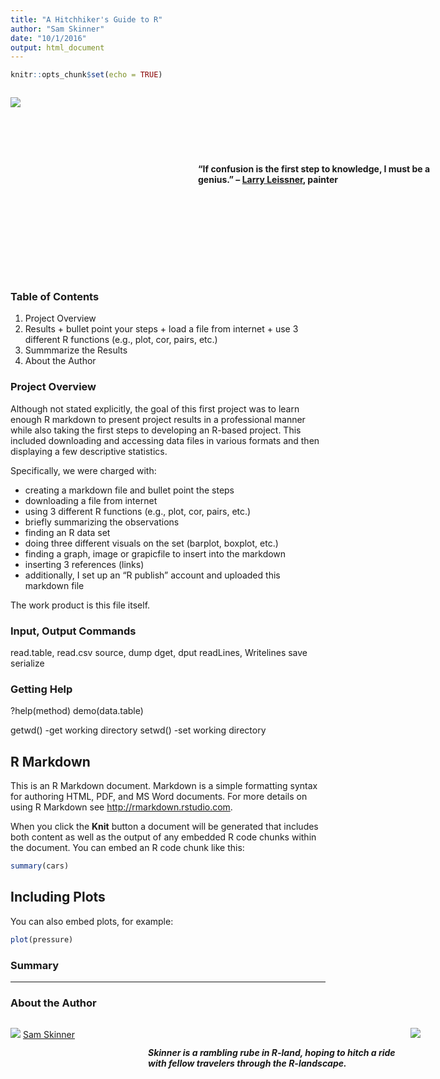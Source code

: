 ```yaml
---
title: "A Hitchhiker's Guide to R"
author: "Sam Skinner"
date: "10/1/2016"
output: html_document
---
```


```r
knitr::opts_chunk$set(echo = TRUE)
```
<div style="width:700px; height:300px">
<div style="float:left; width:200px; height=200px; title='A Leissner landscape, 2016.'">
  ![](leissner.jpg)
</div>
<div style="float: right; margin-top: 100px; width:400px; height=100px;">
  <h4>"If confusion is the first step to knowledge, I must be a genius." – [Larry Leissner](http://www.expressnews.com/entertainment/arts-culture/article/S-A-artist-gets-lost-in-abstract-landscapes-6421850.php#photo-8406700), painter</h4>
</div>
</div>
<p style="clear: both;">


### Table of Contents
  1. Project Overview
  2. Results
    + bullet point your steps
    + load a file from internet
    + use 3 different R functions (e.g., plot, cor, pairs, etc.)
  3. Summmarize the Results  
  4. About the Author
 
  
### Project Overview
Although not stated explicitly, the goal of this first project was to learn enough R markdown to present project results in a professional manner while also taking the first steps to developing an R-based project.  This included downloading and accessing data files in various formats and then displaying a few descriptive statistics.
  
Specifically, we were charged with:

  * creating a markdown file and bullet point the steps
  * downloading a file from internet 
  * using 3 different R functions (e.g., plot, cor, pairs, etc.)
  * briefly summarizing the observations
  * finding an R data set
  * doing three different visuals on the set (barplot, boxplot, etc.)
  * finding a graph, image or grapicfile to insert into the markdown
  * inserting 3 references (links)
  * additionally, I set up an "R publish" account and uploaded this markdown file
    
The work product is this file itself.

### Input, Output Commands
  read.table, read.csv
  source, dump
  dget, dput
  readLines, Writelines
  save
  serialize

### Getting Help
  ?help(method)
  demo(data.table)
  
  getwd()  -get working directory
  setwd()  -set working directory
  
## R Markdown


This is an R Markdown document. Markdown is a simple formatting syntax for authoring HTML, PDF, and MS Word documents. For more details on using R Markdown see <http://rmarkdown.rstudio.com>.

When you click the **Knit** button a document will be generated that includes both content as well as the output of any embedded R code chunks within the document. You can embed an R code chunk like this:

```r
summary(cars)
```

## Including Plots

You can also embed plots, for example:

```r
plot(pressure)
```
### Summary

***
### About the Author


<div style="width:840px; height:300px">
<div style="float:left; width:200px; height=200px; padding-right:20px;">
  ![](Yours_Truly.JPG)
  [Sam Skinner](https://www.linkedin.com/in/samskinnerphd)
</div>

<div style="float:left; margin-top:25px; width:400px; height:105px;">
  <h5>Skinner is a rambling rube in R-land, hoping to hitch a ride with fellow travelers through the R-landscape.</h5>
</div>

<div style="float:right; width:200px; height=180px; padding-left:10px;">
  ![](white_shaman.jpg)
</div>
</div>
<br><br>
